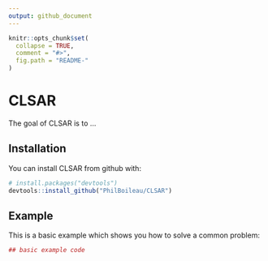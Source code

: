 ```yaml
---
output: github_document
---
```


<!-- README.md is generated from README.Rmd. Please edit that file -->

```r
knitr::opts_chunk$set(
  collapse = TRUE,
  comment = "#>",
  fig.path = "README-"
)
```

# CLSAR

The goal of CLSAR is to ...

## Installation

You can install CLSAR from github with:

```r
# install.packages("devtools")
devtools::install_github("PhilBoileau/CLSAR")
```

## Example

This is a basic example which shows you how to solve a common problem:

```r
## basic example code
```
